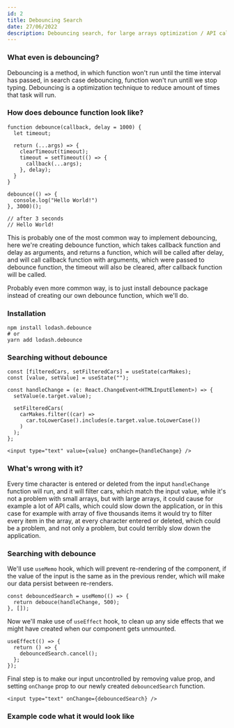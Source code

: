 ```yaml
---
id: 2
title: Debouncing Search
date: 27/06/2022
description: Debouncing search, for large arrays optimization / API calls reduction.
---
```


<Head>
  <title>Debouncing Search</title>
</Head>

### What even is debouncing?

Debouncing is a method, in which function won't run until the time interval has passed, in search case debouncing, function won't run
untill we stop typing. Debouncing is a optimization technique to reduce amount of times that task will run.

### How does debounce function look like?

```js:javascript
function debounce(callback, delay = 1000) {
  let timeout;

  return (...args) => {
    clearTimeout(timeout);
    timeout = setTimeout(() => {
      callback(...args);
    }, delay);
  }
}

debounce(() => {
  console.log("Hello World!")
}, 3000)();

// after 3 seconds
// Hello World!
```

This is probably one of the most common way to implement debouncing, here we're creating debounce function, which takes callback function and delay as arguments,
and returns a function, which will be called after delay, and will call callback function with arguments, which were passed to debounce function, the timeout will also be cleared,
after callback function will be called.

Probably even more common way, is to just install debounce package instead of creating our own debounce function, which we'll do.

### Installation

```bash:bash
npm install lodash.debounce
# or
yarn add lodash.debounce
```

### Searching without debounce

```tsx:tsx
const [filteredCars, setFilteredCars] = useState(carMakes);
const [value, setValue] = useState("");

const handleChange = (e: React.ChangeEvent<HTMLInputElement>) => {
  setValue(e.target.value);

  setFilteredCars(
    carMakes.filter((car) =>
      car.toLowerCase().includes(e.target.value.toLowerCase())
    )
  );
};
```

```tsx:tsx
<input type="text" value={value} onChange={handleChange} />
```

### What's wrong with it?

Every time character is entered or deleted from the input `handleChange` function will run, and it will filter cars, which match the input value, while it's not a
problem with small arrays, but with large arrays, it could cause for example a lot of API calls, which could slow down the application, or in this case
for example with array of five thousands items it would try to filter every item in the array, at every character entered or deleted, which could be a problem, and not
only a problem, but could terribly slow down the application.

### Searching with debounce

We'll use `useMemo` hook, which will prevent re-rendering of the component, if the value of the input is the same as in the previous render, which will make our data
persist between re-renders.

```tsx:tsx
const debouncedSearch = useMemo(() => {
  return debouce(handleChange, 500);
}, []);
```

Now we'll make use of `useEffect` hook, to clean up any side effects that we might have created when our component gets unmounted.

```tsx:tsx
useEffect(() => {
  return () => {
    debouncedSearch.cancel();
  };
});
```

Final step is to make our input uncontrolled by removing value prop, and setting `onChange` prop to our newly created `debouncedSearch` function.

```tsx:tsx
<input type="text" onChange={debouncedSearch} />
```

### Example code what it would look like

<SandboxFrame src="https://codesandbox.io/embed/search-debouncing-pyskce?fontsize=14&hidenavigation=1&theme=dark&view=split" />
